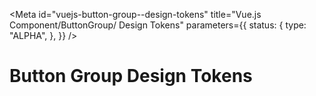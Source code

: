 <!-- @license CC0-1.0 -->


<Meta
  id="vuejs-button-group--design-tokens"
  title="Vue.js Component/ButtonGroup/ Design Tokens"
  parameters={{
    status: {
      type: "ALPHA",
    },
  }}
/>

# Button Group Design Tokens

<ComponentTokensSection tokens={tokens} definition={tokensDefinitionButtonGroup} component="utrecht-button-group" />
